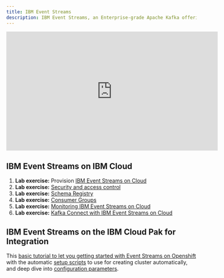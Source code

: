 ```yaml
---
title: IBM Event Streams
description: IBM Event Streams, an Enterprise-grade Apache Kafka offering
---
```


<iframe width="560" height="315" src="https://www.youtube.com/embed/7EIdiiixfqk" frameborder="0" allow="accelerometer; autoplay; encrypted-media; gyroscope; picture-in-picture" allowfullscreen></iframe>

## IBM Event Streams on IBM Cloud

1. **Lab exercise:** Provision [IBM Event Streams on Cloud](es-cloud/)
2. **Lab exercise:** [Security and access control](security/)
3. **Lab exercise:** [Schema Registry](schema-registry/)
4. **Lab exercise:** [Consumer Groups](consumergrp/)
5. **Lab exercise:** [Monitoring IBM Event Streams on Cloud](monitoring/)
6. **Lab exercise:** [Kafka Connect with IBM Event Streams on Cloud](kconnect/)

## IBM Event Streams on the IBM Cloud Pak for Integration

This [basic tutorial to let you getting started with Event Streams on Openshift](https://ocp42.cloudpak8s.io/integration/cp4i-deploy-eventstreams/) with the automatic [setup scripts](https://github.com/ibm-cloud-architecture/cp4i-setup/blob/master/integration/eventstreams/README.md) to use for creating cluster automatically, and deep dive into [configuration parameters](https://github.com/ibm-cloud-architecture/cp4i-setup/tree/master/integration/eventstreams/ibm-eventstreams-icp4i-prod).
